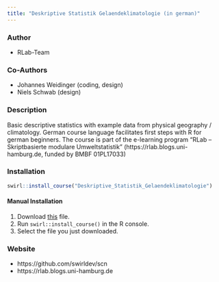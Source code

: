 ```yaml
---
title: "Deskriptive Statistik Gelaendeklimatologie (in german)"
---
```


### Author

- RLab-Team

### Co-Authors

- Johannes Weidinger (coding, design)
- Niels Schwab (design)

### Description

Basic descriptive statistics with example data from physical geography / climatology. German course language facilitates first steps with R for german beginners. The course is part of the e-learning program "RLab – Skriptbasierte modulare Umweltstatistik" (https://rlab.blogs.uni-hamburg.de, funded by BMBF 01PL17033)

### Installation

```r
swirl::install_course("Deskriptive_Statistik_Gelaendeklimatologie")
```

#### Manual Installation

1. Download [this](http://swirlstats.com/scn/Deskriptive_Statistik_Gelaendeklimatologie.swc) file.
2. Run `swirl::install_course()` in the R console.
3. Select the file you just downloaded.

### Website

- https://github.com/swirldev/scn
- https://rlab.blogs.uni-hamburg.de